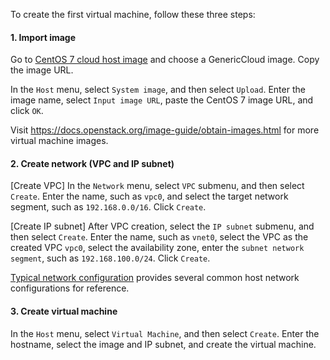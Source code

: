 To create the first virtual machine, follow these three steps:

#### 1. Import image

Go to [CentOS 7 cloud host image](https://cloud.centos.org/centos/7/images/) and choose a GenericCloud image. Copy the image URL.

In the `Host` menu, select `System image`, and then select `Upload`. Enter the image name, select `Input image URL`, paste the CentOS 7 image URL, and click `OK`.

Visit https://docs.openstack.org/image-guide/obtain-images.html for more virtual machine images.

#### 2. Create network (VPC and IP subnet)

[Create VPC] In the `Network` menu, select `VPC` submenu, and then select `Create`. Enter the name, such as `vpc0`, and select the target network segment, such as `192.168.0.0/16`. Click `Create`.

[Create IP subnet] After VPC creation, select the `IP subnet` submenu, and then select `Create`. Enter the name, such as `vnet0`, select the VPC as the created VPC `vpc0`, select the availability zone, enter the `subnet network segment`, such as `192.168.100.0/24`. Click `Create`.

[Typical network configuration](../../guides/virt/network/examples) provides several common host network configurations for reference.

#### 3. Create virtual machine

In the `Host` menu, select `Virtual Machine`, and then select `Create`. Enter the hostname, select the image and IP subnet, and create the virtual machine.